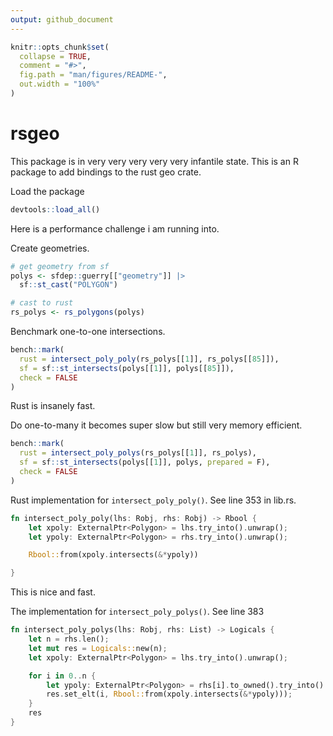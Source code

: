 ```yaml
---
output: github_document
---
```


<!-- README.md is generated from README.Rmd. Please edit that file -->

```r
knitr::opts_chunk$set(
  collapse = TRUE,
  comment = "#>",
  fig.path = "man/figures/README-",
  out.width = "100%"
)
```

# rsgeo

This package is in very very very very very infantile state. This is an R package to add bindings to the rust geo crate. 

Load the package
```r
devtools::load_all()
```


Here is a performance challenge i am running into. 

Create geometries.

```r
# get geometry from sf
polys <- sfdep::guerry[["geometry"]] |>
  sf::st_cast("POLYGON")

# cast to rust
rs_polys <- rs_polygons(polys)
```


Benchmark one-to-one intersections.

```r
bench::mark(
  rust = intersect_poly_poly(rs_polys[[1]], rs_polys[[85]]),
  sf = sf::st_intersects(polys[[1]], polys[[85]]),
  check = FALSE
)
```

Rust is insanely fast. 

Do one-to-many it becomes super slow but still very memory efficient. 

```r
bench::mark(
  rust = intersect_poly_polys(rs_polys[[1]], rs_polys),
  sf = sf::st_intersects(polys[[1]], polys, prepared = F),
  check = FALSE
)
```

Rust implementation for `intersect_poly_poly()`. See line 353 in lib.rs.

```rust
fn intersect_poly_poly(lhs: Robj, rhs: Robj) -> Rbool {
    let xpoly: ExternalPtr<Polygon> = lhs.try_into().unwrap(); 
    let ypoly: ExternalPtr<Polygon> = rhs.try_into().unwrap(); 

    Rbool::from(xpoly.intersects(&*ypoly))

}
```

This is nice and fast. 

The implementation for `intersect_poly_polys()`. See line 383

```rust
fn intersect_poly_polys(lhs: Robj, rhs: List) -> Logicals {
    let n = rhs.len();
    let mut res = Logicals::new(n);
    let xpoly: ExternalPtr<Polygon> = lhs.try_into().unwrap();

    for i in 0..n {
        let ypoly: ExternalPtr<Polygon> = rhs[i].to_owned().try_into().unwrap();
        res.set_elt(i, Rbool::from(xpoly.intersects(&*ypoly)));
    }
    res
}
```


